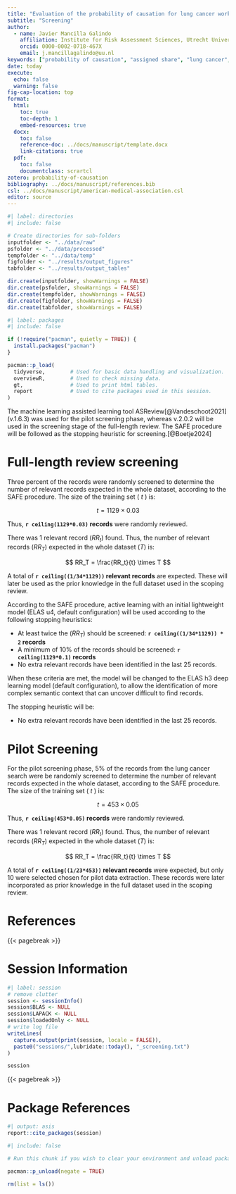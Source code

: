 ```yaml
---
title: "Evaluation of the probability of causation for lung cancer workers' compensation"
subtitle: "Screening"
author: 
  - name: Javier Mancilla Galindo
    affiliation: Institute for Risk Assessment Sciences, Utrecht University, Utrecht, The Netherlands
    orcid: 0000-0002-0718-467X
    email: j.mancillagalindo@uu.nl
keywords: ["probability of causation", "assigned share", "lung cancer", "causality", "scoping review"]
date: today
execute: 
  echo: false
  warning: false
fig-cap-location: top
format:
  html:
    toc: true
    toc-depth: 1
    embed-resources: true
  docx:
    toc: false
    reference-doc: ../docs/manuscript/template.docx
    link-citations: true
  pdf:
    toc: false
    documentclass: scrartcl
zotero: probability-of-causation
bibliography: ../docs/manuscript/references.bib
csl: ../docs/manuscript/american-medical-association.csl
editor: source
---
```


```r
#| label: directories
#| include: false

# Create directories for sub-folders  
inputfolder <- "../data/raw"
psfolder <- "../data/processed"
tempfolder <- "../data/temp"
figfolder <- "../results/output_figures"
tabfolder <- "../results/output_tables"

dir.create(inputfolder, showWarnings = FALSE)
dir.create(psfolder, showWarnings = FALSE)
dir.create(tempfolder, showWarnings = FALSE)
dir.create(figfolder, showWarnings = FALSE)
dir.create(tabfolder, showWarnings = FALSE)
```

```r
#| label: packages
#| include: false 

if (!require("pacman", quietly = TRUE)) {
  install.packages("pacman")
}

pacman::p_load(
  tidyverse,        # Used for basic data handling and visualization.
  overviewR,        # Used to check missing data.
  gt,               # Used to print html tables.  
  report            # Used to cite packages used in this session.   
)


```

The machine learning assisted learning tool ASReview[@Vandeschoot2021] (v.1.6.3) was used for the pilot screening phase, whereas v.2.0.2 will be used in the screening stage of the full-length review. The SAFE procedure will be followed as the stopping heuristic for screening.[@Boetje2024]

# Full-length review screening 

Three percent of the records were randomly screened to determine the number of relevant records expected in the whole dataset, according to the SAFE procedure. The size of the training set ( $t$ ) is:


$$ t = 1129 \times 0.03 $$

Thus, **`r ceiling(1129*0.03)` records** were randomly reviewed. 

There was 1 relevant record ($RR_t$) found. Thus, the number of relevant records ($RR_T$) expected in the whole dataset ($T$) is:

$$ RR_T = \frac{RR_t}{t} \times T $$

A total of **`r ceiling((1/34*1129))` relevant records** are expected. These will later be used as the prior knowledge in the full dataset used in the scoping review. 

According to the SAFE procedure, active learning with an initial lightweight model (ELAS u4, default configuration) will be used according to the following stopping heuristics: 

-   At least twice the ($RR_T$) should be screened: **`r ceiling((1/34*1129)) * 2` records**
-   A minimum of 10% of the records should be screened: **`r ceiling(1129*0.1)` records**
-   No extra relevant records have been identified in the last 25 records. 

When these criteria are met, the model will be changed to the ELAS h3 deep learning model (default configuration), to allow the identification of more complex semantic context that can uncover difficult to find records.  

The stopping heuristic will be: 

-   No extra relevant records have been identified in the last 25 records. 

# Pilot Screening 

For the pilot screening phase, 5% of the records from the lung cancer search were be randomly screened to determine the number of relevant records expected in the whole dataset, according to the SAFE procedure. The size of the training set ( $t$ ) is:


$$ t = 453 \times 0.05 $$

Thus, **`r ceiling(453*0.05)` records** were randomly reviewed. 

There was 1 relevant record ($RR_t$) found. Thus, the number of relevant records ($RR_T$) expected in the whole dataset ($T$) is:

$$ RR_T = \frac{RR_t}{t} \times T $$

A total of **`r ceiling((1/23*453))` relevant records** were expected, but only 10 were selected chosen for pilot data extraction. These records were later incorporated as prior knowledge in the full dataset used in the scoping review. 


# References

::: {#refs}
:::

{{< pagebreak >}}

# Session Information

```r
#| label: session
# remove clutter
session <- sessionInfo()
session$BLAS <- NULL
session$LAPACK <- NULL
session$loadedOnly <- NULL
# write log file
writeLines(
  capture.output(print(session, locale = FALSE)),
  paste0("sessions/",lubridate::today(), "_screening.txt")
)                                   

session
```

{{< pagebreak >}}

# Package References

```r
#| output: asis
report::cite_packages(session)
```

```r
#| include: false

# Run this chunk if you wish to clear your environment and unload packages.

pacman::p_unload(negate = TRUE)

rm(list = ls())
```
